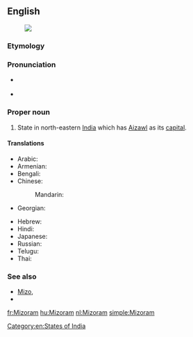 ==English==
{{wikipedia}}
[[Image:Mizoram in India (disputed hatched).svg|thumb|]]
===Etymology===
{{rfe}}

===Pronunciation=== 
* {{a|UK}} {{IPA|/ˈmɪzəʊram/|/mɪˈzɔːrəm/|lang=en}} 
* {{a|US}} {{IPA|/ˌmɪzəˈræm/|lang=en}}

===Proper noun===
{{en-proper noun}}

# State in north-eastern [[India]] which has [[Aizawl]] as its [[capital]].

====Translations====
{{trans-top|state}}
* Arabic: {{t-|ar|ميزورام|m|tr=mizuraam}}
* Armenian: {{t-|hy|Միզորամ|tr=Mizoram}}
* Bengali: {{t-|bn|মিজোরাম|sc=Beng}}
* Chinese:
*: Mandarin: {{t|cmn|米佐拉姆邦|tr=Mǐzuǒlāmǔ-bāng|sc=Hani}}
* Georgian: {{t-|ka|მიზორამი|sc=Geor}}
{{trans-mid}}
* Hebrew: {{t-|he|מיזוראם}}
* Hindi: {{t+|hi|मिज़ोरम|tr=mizoram}}
* Japanese: {{t-|ja|ミゾラム|tr=Mizoramu}}
* Russian: {{t-|ru|Мизорам|m|tr=Mizorám}}
* Telugu: {{t+|te|మిజోరం}}
* Thai: {{t-|th|รัฐมิโซรัม|tr=rát mí-soh-ram}}
{{trans-bottom}}

===See also===
* [[Mizo]], {{pedia|Mizo language}}
* {{list|en|states of India}}

[[Category:en:States of India]]

[[fr:Mizoram]]
[[hu:Mizoram]]
[[nl:Mizoram]]
[[simple:Mizoram]]